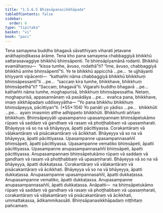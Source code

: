 ```yaml
---
title: "1.5.6.5 Bhiṃsāpanasikkhāpada"
tableOfContents: false
sidebar:
  order: 6
type: "tipitaka"
basket: "vi"
book: "paci"
---
```



<DynamicBreadcrumb />

<Division number="345" book="paci">

<Paragraph number="1057" book="paci">
Tena samayena buddho bhagavā sāvatthiyaṃ viharati jetavane anāthapiṇḍikassa ārāme. Tena kho pana samayena chabbaggiyā bhikkhū sattarasavaggiye bhikkhū bhiṃsāpenti. Te bhiṃsāpīyamānā rodanti. Bhikkhū evamāhaṃsu—  “kissa tumhe, āvuso, rodathā”ti? “Ime, āvuso, chabbaggiyā bhikkhū amhe bhiṃsāpentī”ti.
</Paragraph>

<Paragraph number="1058" book="paci">
Ye te bhikkhū appicchā …pe…  te ujjhāyanti khiyyanti vipācenti—  “kathañhi nāma chabbaggiyā bhikkhū bhikkhuṃ bhiṃsāpessantī”ti …pe…  “saccaṃ kira tumhe, bhikkhave, bhikkhuṃ bhiṃsāpethā”ti? “Saccaṃ, bhagavā”ti. Vigarahi buddho bhagavā …pe…  kathañhi nāma tumhe, moghapurisā, bhikkhuṃ bhiṃsāpessatha. Netaṃ, moghapurisā, appasannānaṃ vā pasādāya …pe…  evañca pana, bhikkhave, imaṃ sikkhāpadaṃ uddiseyyātha—
</Paragraph>

</Division>
<Division number="346" book="paci">

<Paragraph number="1059" book="paci">
<Emphasis>“Yo pana bhikkhu bhikkhuṃ bhiṃsāpeyya, pācittiyan”</Emphasis>ti. (*55*:<Emphasis>104</Emphasis>)
</Paragraph>

</Division>
<Division number="347" book="paci">

<Paragraph number="1060" book="paci">
<Emphasis>Yo panā</Emphasis>ti yo yādiso …pe…  <Emphasis>bhikkhū</Emphasis>ti …pe…  ayaṃ imasmiṃ atthe adhippeto bhikkhūti.
</Paragraph>

<Paragraph number="1061" book="paci">
<Emphasis>Bhikkhun</Emphasis>ti aññaṃ bhikkhuṃ.
</Paragraph>

<Paragraph number="1062" book="paci">
<Emphasis>Bhiṃsāpeyyā</Emphasis>ti upasampanno upasampannaṃ bhiṃsāpetukāmo rūpaṃ vā saddaṃ vā gandhaṃ vā rasaṃ vā phoṭṭhabbaṃ vā upasaṃharati. Bhāyeyya vā so na vā bhāyeyya, āpatti pācittiyassa. Corakantāraṃ vā vāḷakantāraṃ vā pisācakantāraṃ vā ācikkhati. Bhāyeyya vā so na vā bhāyeyya, āpatti pācittiyassa.
</Paragraph>

</Division>
<Division number="348" book="paci">

<Paragraph number="1063" book="paci">
Upasampanne upasampannasaññī bhiṃsāpeti, āpatti pācittiyassa. Upasampanne vematiko bhiṃsāpeti, āpatti pācittiyassa. Upasampanne anupasampannasaññī bhiṃsāpeti, āpatti pācittiyassa.
</Paragraph>

<Paragraph number="1064" book="paci">
Anupasampannaṃ bhiṃsāpetukāmo rūpaṃ vā saddaṃ vā gandhaṃ vā rasaṃ vā phoṭṭhabbaṃ vā upasaṃharati. Bhāyeyya vā so na vā bhāyeyya, āpatti dukkaṭassa. Corakantāraṃ vā vāḷakantāraṃ vā pisācakantāraṃ vā ācikkhati. Bhāyeyya vā so na vā bhāyeyya, āpatti dukkaṭassa. Anupasampanne upasampannasaññī, āpatti dukkaṭassa. Anupasampanne vematiko, āpatti dukkaṭassa. Anupasampanne anupasampannasaññī, āpatti dukkaṭassa.
</Paragraph>

</Division>
<Division number="349" book="paci">

<Paragraph number="1065" book="paci">
Anāpatti—  na bhiṃsāpetukāmo rūpaṃ vā saddaṃ vā gandhaṃ vā rasaṃ vā phoṭṭhabbaṃ vā upasaṃharati, corakantāraṃ vā vāḷakantāraṃ vā pisācakantāraṃ vā ācikkhati, ummattakassa, ādikammikassāti.

</Paragraph>
</Division>

<Paragraph number="1066" type="center" book="paci">
Bhiṃsāpanasikkhāpadaṃ niṭṭhitaṃ pañcamaṃ.
</Paragraph>